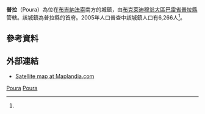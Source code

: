 {{Infobox settlement
|name = 普拉
|settlement_type = 
|native_name = Poura
|nickname = 
|image_skyline = 
|image_size = 
|image_caption =
|image_flag = 
|image_seal = 
|seal_size =
|image_map = 
|map_caption = 
|pushpin_map = Burkina Faso
|pushpin_map_caption = 普拉在布基納法索的位置
|coordinates_region = 
|subdivision_type = 國家
|subdivision_name = {{flag|Burkina Faso}}
|subdivision_type1 = 大區
|subdivision_name1 = [[布克萊迪穆翁大區|布克萊迪穆翁大區]]
|subdivision_type2 = [[布吉納法索行政區劃|省]]
|subdivision_name2 = [[巴雷省|巴雷省]]
|subdivision_type3 = [[縣_(布吉納法索)|縣]]
|subdivision_name3 = [[普拉縣|普拉縣]]
|leader_title = 
|leader_name = 
|established_title = 
|established_date = 
|area_total_km2 = 
|population_as_of = 2005
|population_footnotes =<ref name=IC>[http://www.inforoute-communale.gov.bf/list_vill/bm.htm Burkinabé government inforoute communale] {{webarchive|url=https://web.archive.org/web/20080124133758/http://www.inforoute-communale.gov.bf/list_vill/bm.htm |date=2008-01-24 }}</ref>
|population_total = 6,266
|population_density_km2 =
|population_blank1_title = 民族
|population_blank1 = 
|timezone =GMT
|coordinates_display = inline,title
|utc_offset = +0
|latd=11
|latm=37
|lats=00
|latNS=N
|longd=2
|longm=45
|longs=00
|longEW=W
|website = 
}}

'''普拉'''（Poura）為位在[[布吉納法索|布吉納法索]]南方的城鎮，由[[布克萊迪穆翁大區|布克萊迪穆翁大區]][[巴雷省|巴雷省]][[普拉縣|普拉縣]]管轄。該城鎮為普拉縣的首府。2005年人口普查中該城鎮人口有6,266人<ref name=IC/>。

==參考資料==
{{Reflist}}

==外部連結==
*[http://www.maplandia.com/burkina-faso/mou-houn/poura/poura/ Satellite map at Maplandia.com] {{Wayback|url=http://www.maplandia.com/burkina-faso/mou-houn/poura/poura/ |date=20160304072144 }}

{{巴雷省}}

[[Category:布克萊迪穆翁大區聚居地|Poura]]
[[Category:巴雷省|Poura]]

{{BurkinaFaso-geo-stub}}